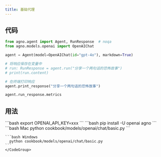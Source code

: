 ```yaml
---
title: 基础代理
---
```


## 代码

```python cookbook/models/openai/chat/basic.py
from agno.agent import Agent, RunResponse  # noqa
from agno.models.openai import OpenAIChat

agent = Agent(model=OpenAIChat(id="gpt-4o"), markdown=True)

# 将响应保存在变量中
# run: RunResponse = agent.run("分享一个两句话的恐怖故事")
# print(run.content)

# 在终端打印响应
agent.print_response("分享一个两句话的恐怖故事")

agent.run_response.metrics
```

## 用法

<Steps>
  <Snippet file="create-venv-step.mdx" />

  <Step title="设置你的 API 密钥">
    ```bash
    export OPENAI_API_KEY=xxx
    ```
  </Step>

  <Step title="安装库">
    ```bash
    pip install -U openai agno
    ```
  </Step>

  <Step title="运行代理">
    <CodeGroup>
    ```bash Mac
      python cookbook/models/openai/chat/basic.py
    ```

    ```bash Windows
      python cookbook/models/openai/chat/basic.py
    ```
    </CodeGroup>
  </Step>
</Steps>